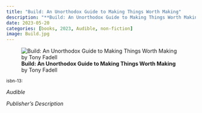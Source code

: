 ```yaml
---
title: "Build: An Unorthodox Guide to Making Things Worth Making"
description: "**Build: An Unorthodox Guide to Making Things Worth Making** by Tony Fadell"
date: 2023-05-20
categories: [books, 2023, Audible, non-fiction]
image: Build.jpg
---
```

![**Build: An Unorthodox Guide to Making Things Worth Making** by Tony Fadell](Build.jpg){fig-align="left"}

<sup>isbn-13: </sup>

*Audible*

*Publisher's Description*

